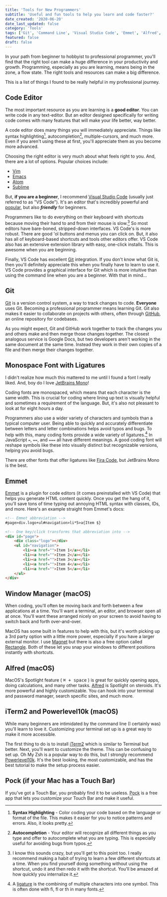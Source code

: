 ```yaml
---
title: 'Tools for New Programmers'
subtitle: 'Useful and fun tools to help you learn and code faster?'
date_created: '2020-06-20'
date_last_updated: false
category: 'Tools'
tags: ['Git', 'Command Line', 'Visual Studio Code', 'Emmet', 'Alfred', 'Pock']
featured: false
draft: false
---
```


In your path from beginner to hobbyist to professional programmer, you'll find that the right tool can make a huge difference in your productivity and growth. Programming, especially as you are learning, means being in the zone, a flow state. The right tools and resources can make a big difference.

This is a list of things I found to be really helpful in my professional journey.

## Code Editor

The most important resource as you are learning is a **good editor**. You can write code in any text-editor. But an editor designed specifically for writing code comes with many features that will make your life better, way better.

A code editor does many things you will immediately appreciate. Things like syntax highlighting[^1], autocompletion[^2], multiple-cursors, and much more. Even if you aren't using these at first, you'll appreciate them as you become more advanced.

[^1]: **Syntax Highlighting** - Color coding your code based on the language or format of the file. This makes it easier for you to notice patterns and errors. Also, it looks pretty.
[^2]: **Autocompletion** - Your editor will recognize all different things as you type and offer to autocomplete what you are typing. This is especially useful for avoiding bugs from typos.

Choosing the right editor is very much about what feels right to you. And, there are a lot of options. Popular choices include:

- [Vim](https://www.vim.org/)
- [Emacs](https://www.gnu.org/software/emacs/)
- [Atom](https://atom.io/)
- [Sublime](https://www.sublimetext.com/)

But, **if you are a beginner**, I recommend [Visual Studio Code](https://code.visualstudio.com/) (usually just referred to as "VS Code"). It's an editor that's incredibly powerful and [popular](https://www.software.com/src/ranking-the-top-5-code-editors-2019), but also **_friendly_** for beginners.

Programmers like to do everything on their keyboard with shortcuts because moving their hand to and from their mouse is slow.[^3] So most editors have bare-boned, stripped-down interfaces. VS Code's is more robust. There are good 'ol buttons and menus you can click on. But, it also has all of keyboard-based shortcuts and tools other editors offer. VS Code also has an extensive extension library with easy, one-click installs. This is awesome when you are beginning.

[^3]: I know this sounds crazy, but you'll get to this point too. I really recommend making a habit of trying to learn a few different shortcuts at a time. When you find yourself doing something without using the shortcut, undo it and then redo it with the shortcut. You'll be amazed at how quickly you internalize it.

Finally, VS Code has excellent [Git](https://git-scm.com/) integration. If you don't know what Git is, then you'll definitely appreciate this when you finally have to learn to use it. VS Code provides a graphical interface for Git which is more intuitive than using the command line when you are a beginner. With that in mind...

## Git

[Git](https://git-scm.com/) is a version control system, a way to track changes to code. **Everyone** uses Git. Becoming a professional programmer means learning Git. Git also makes it easier to collaborate on projects with others, often through [GitHub](https://github.com/), an online repository for codebases.

As you might expect, Git and GitHub work together to track the changes you and others make and then merge those changes together. The closest analogous service is Google Docs, but two developers aren't working in the same document at the same time. Instead they work in their own copies of a file and then merge their changes together.

## Monospace Font with Ligatures

I didn't realize how much this mattered to me until I found a font I really liked. And, boy do I love [JetBrains Mono](https://www.jetbrains.com/lp/mono/#key-features)!

Coding fonts are monospaced, which means that each character is the same width. This is crucial for coding where lining up text is visually helpful and sometimes a requirement of the language. But, it's also not pleasant to look at for eight hours a day.

Programmers also use a wider variety of characters and symbols than a typical computer user. Being able to quickly and accurately differentiate between letters and letter combinations helps avoid typos and bugs. To help with this, many coding fonts provide a wide variety of ligatures.[^4] In JavaScript `=`, `==`, and `===` all have different meanings. A good coding font will reshape symbols like these into visually distinct but recognizable versions, helping you avoid bugs.

[^4]: A [ligature](https://en.wikipedia.org/wiki/Orthographic_ligature) is the combining of multiple characters into one symbol. This is often done with fi, fl or th in many fonts.

There are other fonts that offer ligatures like [Fira Code](https://github.com/tonsky/FiraCode), but JetBrains Mono is the best.

## Emmet

[Emmet](https://emmet.io/) is a plugin for code editors (it comes preinstalled with VS Code) that helps you generate HTML content quickly. Once you get the hang of it, you'll save tons of time typing out annoying HTML syntax with classes, IDs, and more. Here's an example straight from Emmet's docs:

```HTML
<!-- Emmet abbreviation -->
#page>div.logo+ul#navigation>li*5>a{Item $}

<!-- One key/click transforms that abbreviation into -->
<div id="page">
    <div class="logo"></div>
    <ul id="navigation">
        <li><a href="">Item 1</a></li>
        <li><a href="">Item 2</a></li>
        <li><a href="">Item 3</a></li>
        <li><a href="">Item 4</a></li>
        <li><a href="">Item 5</a></li>
    </ul>
</div>
```

## Window Manager (macOS)

When coding, you'll often be moving back and forth between a few applications at a time. You'll want a terminal, an editor, and browser open all at once. You'll want these arranged nicely on your screen to avoid having to switch back and forth over-and-over.

MacOS has some built in features to help with this, but it's worth picking up a 3rd party option with a little more power, especially if you have a larger external monitor. I use [Magnet](https://apps.apple.com/us/app/magnet/id441258766?mt=12) but there is also a free option called [Rectangle](https://github.com/rxhanson/Rectangle). Both of these let you snap your windows to different positions instantly with shortcuts.

## Alfred (macOS)

MacOS's Spotlight feature ( <kbd>⌘ + space</kbd> ) is great for quickly opening apps, doing calculations, and many other tasks. [Alfred](https://www.alfredapp.com/) is Spotlight on steroids. It's more powerful and highly customizable. You can hook into your terminal and password manager, search specific sites, and much more.

## iTerm2 and Powerlevel10k (macOS)

While many beginners are intimidated by the command line (I certainly was) you'll learn to love it. Customizing your terminal set up is a great way to make it more accessible.

The first thing to do is to install [iTerm2](https://www.iterm2.com/) which is similar to Terminal but better. Next, you'll want to customize the theme. This can be confusing to set up. Oh My Zsh is a popular way to do this, but I strongly recommend [Powerlevel10k](https://github.com/romkatv/powerlevel10k). It's the best looking, the most customizable, and has the best tutorial to make the setup process easier.

## Pock (if your Mac has a Touch Bar)

If you've got a Touch Bar, you probably find it to be useless. [Pock](https://pock.dev/) is a free app that lets you customize your Touch Bar and make it useful.

